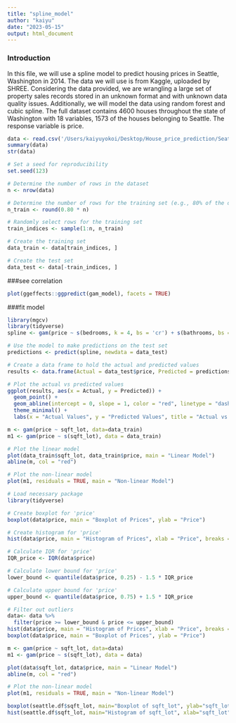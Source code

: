 ```yaml
---
title: "spline_model"
author: "kaiyu"
date: "2023-05-15"
output: html_document
---
```


### Introduction
In this file, we will use a spline model to predict housing prices in Seattle, Washington in 2014. The data we will use is from Kaggle, uploaded by SHREE. Considering the data provided, we are wrangling a large set of property sales records stored in an unknown format and with unknown data quality issues. Additionally, we will model the data using random forest and cubic spline. The full dataset contains 4600 houses throughout the state of Washington with 18 variables, 1573 of the houses belonging to Seattle. The response variable is price. 



```r
data <- read.csv('/Users/kaiyuyokoi/Desktop/House_price_prediction/Seattle.csv')
summary(data)
str(data)
```



```r
# Set a seed for reproducibility
set.seed(123)

# Determine the number of rows in the dataset
n <- nrow(data)

# Determine the number of rows for the training set (e.g., 80% of the data)
n_train <- round(0.80 * n)

# Randomly select rows for the training set
train_indices <- sample(1:n, n_train)

# Create the training set
data_train <- data[train_indices, ]

# Create the test set
data_test <- data[-train_indices, ]
```

###see correlation
```r
plot(ggeffects::ggpredict(gam_model), facets = TRUE)
```


###fit model
```r
library(mgcv)
library(tidyverse)
spline <- gam(price ~ s(bedrooms, k = 4, bs = 'cr') + s(bathrooms, bs = 'cr') + s(sqft_living, bs = 'cr') + s(sqft_lot, bs = 'cr') + s(floors, k =4, bs = 'cr') + s(condition, k = 4, bs = 'cr') + s(yr_built, bs = 'cr') + s(yr_renovated, bs = 'cr'), data = data_train)
```


```r
# Use the model to make predictions on the test set
predictions <- predict(spline, newdata = data_test)

# Create a data frame to hold the actual and predicted values
results <- data.frame(Actual = data_test$price, Predicted = predictions)

# Plot the actual vs predicted values
ggplot(results, aes(x = Actual, y = Predicted)) +
  geom_point() +
  geom_abline(intercept = 0, slope = 1, color = "red", linetype = "dashed") +
  theme_minimal() +
  labs(x = "Actual Values", y = "Predicted Values", title = "Actual vs Predicted Prices")

```
```r
m <- gam(price ~ sqft_lot, data=data_train)    
m1 <- gam(price ~ s(sqft_lot), data = data_train)
```

```r
# Plot the linear model
plot(data_train$sqft_lot, data_train$price, main = "Linear Model")
abline(m, col = "red")

# Plot the non-linear model
plot(m1, residuals = TRUE, main = "Non-linear Model")
```


```r
# Load necessary package
library(tidyverse)

# Create boxplot for 'price'
boxplot(data$price, main = "Boxplot of Prices", ylab = "Price")

# Create histogram for 'price'
hist(data$price, main = "Histogram of Prices", xlab = "Price", breaks = 50)

```
```r
# Calculate IQR for 'price'
IQR_price <- IQR(data$price)

# Calculate lower bound for 'price'
lower_bound <- quantile(data$price, 0.25) - 1.5 * IQR_price

# Calculate upper bound for 'price'
upper_bound <- quantile(data$price, 0.75) + 1.5 * IQR_price

# Filter out outliers
data<- data %>%
  filter(price >= lower_bound & price <= upper_bound)
hist(data$price, main = "Histogram of Prices", xlab = "Price", breaks = 50)
boxplot(data$price, main = "Boxplot of Prices", ylab = "Price")
```

```r
m <- gam(price ~ sqft_lot, data=data)    
m1 <- gam(price ~ s(sqft_lot), data = data)
```

```r
plot(data$sqft_lot, data$price, main = "Linear Model")
abline(m, col = "red")

# Plot the non-linear model
plot(m1, residuals = TRUE, main = "Non-linear Model")
```
```r
boxplot(seattle.df$sqft_lot, main="Boxplot of sqft_lot", ylab="sqft_lot")
hist(seattle.df$sqft_lot, main="Histogram of sqft_lot", xlab="sqft_lot", col="lightblue", breaks=30)

```

